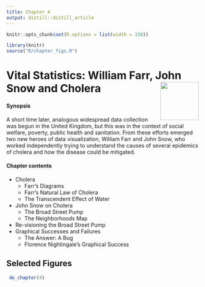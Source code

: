 ```yaml
---
title: Chapter 4
output: distill::distill_article
---
```


<script src="https://ajax.googleapis.com/ajax/libs/jquery/3.1.1/jquery.min.js"></script>

<style>
.zoomDiv {
  opacity: 0;
  position: fixed;
  top: 50%;
  left: 50%;
  z-index: 50;
  transform: translate(-50%, -50%);
  box-shadow: 10px 10px 50px #888888;
  max-height:100%;
}

.zoomImg {
  width: 100%;
}
</style>


<script type="text/javascript">
  $(document).ready(function() {
    $('body').prepend("<div class=\"zoomDiv\"><img src=\"\" class=\"zoomImg\"></div>");
    // onClick function for all plots (img's)
    $('img:not(.zoomImg)').click(function() {
      $('.zoomImg').attr('src', $(this).attr('src'));
      $('.zoomDiv').css({opacity: '1', width: '55%'});
    });
    // onClick function for zoomImg
    $('img.zoomImg').click(function() {
      $('.zoomDiv').css({opacity: '0', width: '0%'});
    });
  });
</script>

```r
knitr::opts_chunk$set(R.options = list(width = 150))

library(knitr)
source("R/chapter_figs.R")
```
# Vital Statistics: William Farr, John Snow and Cholera <img src="images/cartoons/snow.png" align="right" height="100px" />

<div class="chapterprelude">
#### Synopsis {-}

A short time later, analogous widespread data collection was begun in the United Kingdom, but this
was in the context of social welfare, poverty, public health and sanitation.
From these efforts emerged two new heroes of
data visualization, William Farr and John Snow, who worked independently trying to
understand the causes of several epidemics of cholera and how the disease could
be mitigated.
</div>

<div class="chaptercontents">
#### Chapter contents {-}
* Cholera 
	+ Farr's Diagrams 
	+ Farr's Natural Law of Cholera
	+ The Transcendent Effect of Water

* John Snow on Cholera
	+ The Broad Street Pump
	+ The Neighborhoods Map

* Re-visioning the Broad Street Pump
* Graphical Successes and Failures
	+ The Answer: A Bug
	+ Florence Nightingale's Graphical Success
</div>



## Selected Figures

```r
 do_chapter(4)
```
